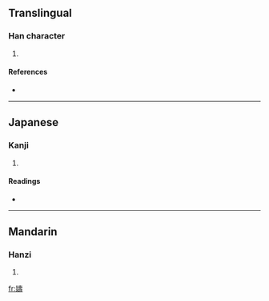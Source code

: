 ==Translingual==

===Han character===
{{Han char|rn=38|rad=女|as=14|sn=17|four=4444<sub>1</sub>|canj=女土弓戈 (VGNI)}}

# {{defn|Han|sort=女14}}

====References====
* {{Han ref|kx=0272.320|dkj=06814|hdz=21085.160|uh=5B26|ud=23334|bh=ECD4|bd=60628}}

----

==Japanese==

===Kanji===
{{ja-kanji|grade=|rs=女14}}

# {{defn|Japanese|sort=女14}}

====Readings====
* {{ja-readings|on=[[ちう]] (chiu), [[じゆ]] (jiyu), [[しう]] (shiu)|kun=}}

----

==Mandarin==

===Hanzi===
{{cmn-hanzi|pin=[[chóu]] ([[chou2]]), [[yàn]] ([[yan4]])|wg=ch'ou<sup>2</sup>, yen<sup>4</sup>}}

# {{defn|Mandarin|sort=女14}}

[[fr:嬦]]